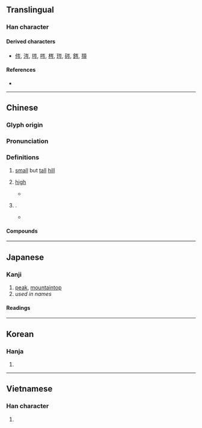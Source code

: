 {{see also|岺}}
{{character info}}
==Translingual==

===Han character===
{{Han char|rn=46|rad=山|as=04|sn=7|four=22207|canj=UOIN|ids=⿱山今}}

====Derived characters====
* [[侺]], [[涔]], [[埁]], [[㖗]], [[梣]], [[琌]], [[硶]], [[䤫]], [[䫈]]

====References====
* {{Han ref|kx=0308.270|dkj=07937|dj=0608.060|hdz=10763.230|uh=5C91|ud=23697|bh=A7C2|bd=42946}}

----

==Chinese==
{{zh-forms}}

===Glyph origin===
{{Han etym}}

===Pronunciation===
{{zh-pron
|m=cén
|m-s=
|c=sam4
|c-t=sem3
|g=
|h=pfs=chhèm
|j=
|mb=
|md=kièng
|mn=xm,zz,tw:gîm/qz:khîm/ml:chîm/ml:chhîm
|mn_note=gîm/khîm - vernacular; chîm/chhîm - literary
|mn-t=ngim5/cam5
|w=
|x=
|mc=y
|oc=y
|cat=n,a,pn
}}

===Definitions===
{{zh-hanzi}}

# {{lb|zh|literary}} [[small]] but [[tall]] [[hill]]
# {{lb|zh|obsolete}} [[high]]
#* {{zh-x|不 揣{chuǎi} 其 本 而 齊 其 末，方 寸 之 木 可 使 高 於 岑樓。|If you do not adjust them at their lower extremities, but only put their tops on a level, a piece of wood an inch square may be made to be higher than the pointed peak of a '''high''' building.|ref=Mengzi}}
# {{surname|zh}}.
#* {{zh-x|^岑 夫子，^丹-丘 生，將 進 酒，杯 莫 停。||ref=8th century, {{w|Li Bai}}, {{w2|zh|s:將進酒|將進酒}}|CL}}

====Compounds====
{{zh-der|岑牟|岑峨|嶔岑|岑樓齊末|岡岑|岑蔚|岑翳|岑樓|岑嶺|岑岑|岑寂|岑崟|寸木岑樓|異苔同岑|森岑|苔岑|岑河}}

----

==Japanese==

===Kanji===
{{ja-kanji|grade=|rs=山04}}

# [[peak]], [[mountaintop]]
# ''used in names''

====Readings====
{{ja-readings
|on=しん<しん<しむ, じん<じん<じむ, ぎん
|kun=みね-
|nanori=たかし, たけし, みね
}}

----

==Korean==

===Hanja===
{{ko-hanja|hangeul=[[잠]], [[음]]|rv=jam, eum|mr=cham, ŭm}}

# {{rfdef|ko|sort=山04}}

----

==Vietnamese==

===Han character===
{{vi-readings|reading=sầm, sum, xờm|rs=山04}}

# {{rfdef|vi|sort=山04}}